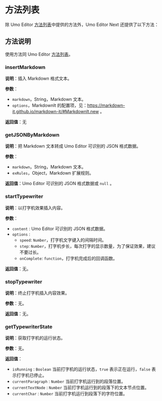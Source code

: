 # 方法列表

除 Umo Editor [方法列表](../methods)中提供的方法外，Umo Editor Next 还提供了以下方法：

## 方法说明

使用方法同 Umo Editor [方法列表](../methods)。

### insertMarkdown

**说明**：插入 Markdown 格式文本。

**参数**：

- `markdown`，String，Markdown 文本。
- `options`，MarkdownIt 的配置项，见：https://markdown-it.github.io/markdown-it/#MarkdownIt.new 。

**返回值**：无

### getJSONByMarkdown

**说明**：把 Markdown 文本转成 Umo Editor 可识别的 JSON 格式数据。

**参数**：

- `markdown`，String，Markdown 文本。
- `exRules`，Object，Markdown 扩展规则。

**返回值**：Umo Editor 可识别的 JSON 格式数据或 `null` 。

### startTypewriter

**说明**：以打字机效果插入内容。

**参数**：

- `content` : Umo Editor 可识别的 JSON 格式数据。
- `options` : 
  - `speed`: `Number`，打字机文字键入的间隔时间。
  - `step`: `Number`，打字机步长，每次打字的显示数量，为了保证效果，建议不要过长。
  - `onComplete`: `function`，打字机完成后的回调函数。

**返回值**：无。

### stopTypewriter

**说明**：终止打字机插入内容效果。

**参数**：无。

**返回值**：无。

### getTypewriterState

**说明**：获取打字机的运行状态。

**参数**：无。

**返回值**：

- `isRunning` :  `Boolean` 当前打字机的运行状态，`true` 表示正在运行，`false` 表示打字机已停止。
- `currentParagraph` :  `Number` 当前打字机运行到的段落位置。
- `currentTextNode` : `Number` 当前打字机运行到的段落下的文本节点位置。
- `currentChar` :  `Number` 当前打字机运行到段落下的字符位置。
